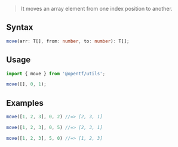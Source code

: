 > It moves an array element from one index position to another.

## Syntax

```ts
move(arr: T[], from: number, to: number): T[];
```
## Usage

```ts
import { move } from '@opentf/utils';

move([], 0, 1);
```

## Examples

```ts
move([1, 2, 3], 0, 2) //=> [2, 3, 1]

move([1, 2, 3], 0, 5) //=> [2, 3, 1]

move([1, 2, 3], 5, 0) //=> [1, 2, 3]
```
